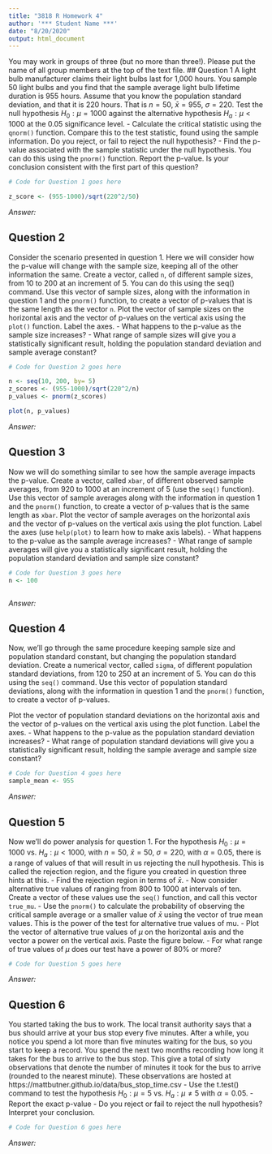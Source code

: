 ```yaml
---
title: "3818 R Homework 4"
author: '*** Student Name ***'
date: "8/20/2020"
output: html_document
---
```


You may work in groups of three (but no more than three!). Please put the name of all group members at
the top of the text file.
## Question 1 
A light bulb manufacturer claims their light bulbs last for 1,000 hours. You sample 50 light bulbs and you find that the sample average light bulb lifetime duration is 955 hours. Assume that you know the population standard deviation, and that it is 220 hours. That is $n = 50$, $\bar{x} = 955$, $\sigma = 220$. Test the null hypothesis $H_0: \mu = 1000$ against the alternative hypothesis $H_a: \mu < 1000$ at the 0.05 significance level.
- Calculate the critical statistic using the `qnorm()` function. Compare this to the test statistic, found using the sample information. Do you reject, or fail to reject the null hypothesis?
- Find the p-value associated with the sample statistic under the null hypothesis. You can do this using the `pnorm()` function. Report the p-value. Is your conclusion consistent with the first part of this question?


```r
# Code for Question 1 goes here

z_score <- (955-1000)/sqrt(220^2/50)

```

*Answer:*


## Question 2 
Consider the scenario presented in question 1. Here we will consider how the p-value will change with the sample size, keeping all of the other information the same. Create a vector, called `n`, of different sample sizes, from 10 to 200 at an increment of 5. You can do this using the seq() command. Use this vector of sample sizes, along with the information in question 1 and the `pnorm()` function, to create a vector of p-values that is the same length as the vector `n`. Plot the vector of sample sizes on the horizontal axis and the vector of p-values on the vertical axis using the `plot()` function. Label the axes.
- What happens to the p-value as the sample size increases?
- What range of sample sizes will give you a statistically significant result, holding the
population standard deviation and sample average constant?


```r
# Code for Question 2 goes here

n <- seq(10, 200, by= 5)
z_scores <- (955-1000)/sqrt(220^2/n)
p_values <- pnorm(z_scores)

plot(n, p_values)

```

*Answer:*


## Question 3 
Now we will do something similar to see how the sample average impacts the p-value. Create a vector, called `xbar`, of different observed sample averages, from 920 to 1000 at an increment of 5 (use the `seq()` function). Use this vector of sample averages along with the information in question 1 and the `pnorm()` function, to create a vector of p-values that is the same length as `xbar`. Plot the vector of sample averages on the horizontal axis and the vector of p-values on the vertical axis using the plot function. Label the axes (use `help(plot)` to learn how to make axis labels).
- What happens to the p-value as the sample average increases?
- What range of sample averages will give you a statistically significant result, holding the population standard deviation and sample size constant?

```r
# Code for Question 3 goes here
n <- 100



```

*Answer:*


## Question 4 
Now, we’ll go through the same procedure keeping sample size and population standard constant, but changing the population standard deviation. Create a numerical vector, called `sigma`, of different population standard deviations, from 120 to 250 at an increment of 5. You can do this using the `seq()` command. Use this vector of population standard deviations, along with the information in question 1 and the `pnorm()` function, to create a vector of p-values. 

Plot the vector of population standard deviations on the horizontal axis and the vector of p-values on the vertical axis using the plot function. Label the axes.
- What happens to the p-value as the population standard deviation increases?
- What range of population standard deviations will give you a statistically significant result, holding the sample average and sample size constant?

```r
# Code for Question 4 goes here
sample_mean <- 955


```

*Answer:*




## Question 5 
Now we’ll do power analysis for question 1. For the hypothesis $H_0: \mu = 1000$ vs. $H_a: \mu < 1000$, with $n = 50$, $\bar{x} = 50$, $\sigma = 220$, with $\alpha = 0.05$, there is a range of values of that will result in us rejecting the null hypothesis. This is called the rejection region, and the figure you created in question three hints at this.
- Find the rejection region in terms of $\bar{x}$.
- Now consider alternative true values of ranging from 800 to 1000 at intervals of ten. Create a vector of these values use the `seq()` function, and call this vector `true_mu`.
- Use the `pnorm()` to calculate the probability of observing the critical sample average or a smaller value of $\bar{x}$ using the vector of true mean values. This is the power of the test for alternative true values of mu.
- Plot the vector of alternative true values of $\mu$ on the horizontal axis and the vector a power on the vertical axis. Paste the figure below.
- For what range of true values of $\mu$ does our test have a power of 80% or more?

```r
# Code for Question 5 goes here


```

*Answer:*



## Question 6 
You started taking the bus to work. The local transit authority says that a bus should arrive at your bus stop every five minutes. After a while, you notice you spend a lot more than five minutes waiting for the bus, so you start to keep a record. You spend the next two months recording how long it takes for the bus to arrive to the bus stop. This give a total of sixty observations that denote the number of minutes it took for the bus to arrive (rounded to the nearest minute). These observations are hosted at https://mattbutner.github.io/data/bus_stop_time.csv
- Use the t.test() command to test the hypothesis $H_0: \mu = 5$ vs. $H_a: \mu \neq 5$ with $\alpha= 0.05$.
- Report the exact p-value
- Do you reject or fail to reject the null hypothesis? Interpret your conclusion.

```r
# Code for Question 6 goes here


```

*Answer:*


